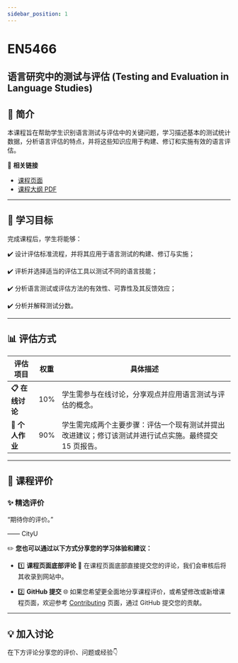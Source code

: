 ```yaml
---
sidebar_position: 1
---
```


# EN5466
## 语言研究中的测试与评估 (Testing and Evaluation in Language Studies)

## **📘 简介**
本课程旨在帮助学生识别语言测试与评估中的关键问题，学习描述基本的测试统计数据，分析语言评估的特点，并将这些知识应用于构建、修订和实施有效的语言评估。

🔗 **相关链接**
- [课程页面](https://www.cityu.edu.hk/catalogue/pg/202526/course/EN5466.htm)
- [课程大纲 PDF](https://www.cityu.edu.hk/catalogue/pg/202526/course/EN5466.pdf)

---

## **🎯 学习目标**

完成课程后，学生将能够：

✔️ 设计评估标准流程，并将其应用于语言测试的构建、修订与实施；

✔️ 评析并选择适当的评估工具以测试不同的语言技能；

✔️ 分析语言测试或评估方法的有效性、可靠性及其反馈效应；

✔️ 分析并解释测试分数。

---

## **📊 评估方式**

| **评估项目**          | **权重** | **具体描述**                                                                                       |
|----------------------|---------|---------------------------------------------------------------------------------------------------|
| **📋 在线讨论**        | 10%     | 学生需参与在线讨论，分享观点并应用语言测试与评估的概念。                                           |
| **📂 个人作业**        | 90%     | 学生需完成两个主要步骤：评估一个现有测试并提出改进建议；修订该测试并进行试点实施。最终提交 15 页报告。|

---

## **💬 课程评价**

### ✨ **精选评价**
<div className={commentStyles.commentBox}>
    <p className={commentStyles.commentText}>
        “期待你的评价。”
    </p>
    <p className={commentStyles.commentAuthor}>—— CityU</p>
</div>

✏️ **您也可以通过以下方式分享您的学习体验和建议：**

- 1️⃣ **课程页面底部评论**
💬 在课程页面底部直接提交您的评论，我们会审核后将其收录到网站中。

- 2️⃣ **GitHub 提交**
🌐 如果您希望更全面地分享课程评价，或希望修改或新增课程页面，欢迎参考 [Contributing](/contributing) 页面，通过 GitHub 提交您的贡献。

---

## **💡 加入讨论**

在下方评论分享您的评价、问题或经验👇
<Utterances />
